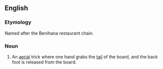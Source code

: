 ==English==
{{wikipedia|benihana (skateboarding trick)}}

===Etymology===
Named after the Benihana restaurant chain.

===Noun===
{{en-noun}}

# {{context|skateboarding|lang=en}} An [[aerial]] trick where one hand grabs the [[tail]] of the board, and the back foot is released from the board.